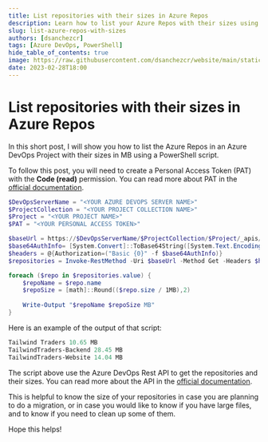 ```yaml
---
title: List repositories with their sizes in Azure Repos
description: Learn how to list your Azure Repos with their sizes using PowerShell.
slug: list-azure-repos-with-sizes
authors: [dsanchezcr]
tags: [Azure DevOps, PowerShell]
hide_table_of_contents: true
image: https://raw.githubusercontent.com/dsanchezcr/website/main/static/img/ListADORepos/ListADORepos.png
date: 2023-02-28T18:00
---
```

# List repositories with their sizes in Azure Repos

In this short post, I will show you how to list the Azure Repos in an Azure DevOps Project with their sizes in MB using a PowerShell script.

To follow this post, you will need to create a Personal Access Token (PAT) with the **Code (read)** permission. You can read more about PAT in the [official documentation](https://learn.microsoft.com/azure/devops/organizations/accounts/use-personal-access-tokens-to-authenticate).

```powershell
$DevOpsServerName = "<YOUR AZURE DEVOPS SERVER NAME>"
$ProjectCollection = "<YOUR PROJECT COLLECTION NAME>"
$Project = "<YOUR PROJECT NAME>"
$PAT = "<YOUR PERSONAL ACCESS TOKEN>"

$baseUrl = https://$DevOpsServerName/$ProjectCollection/$Project/_apis/git/repositories?includeLinks={includeLinks}&includeAllUrls={includeAllUrls}&includeHidden={includeHidden}&api-version=6.0
$base64AuthInfo= [System.Convert]::ToBase64String([System.Text.Encoding]::ASCII.GetBytes(":$($PAT)"))
$headers = @{Authorization=("Basic {0}" -f $base64AuthInfo)}
$repositories = Invoke-RestMethod -Uri $baseUrl -Method Get -Headers $headers

foreach ($repo in $repositories.value) {
    $repoName = $repo.name
    $repoSize = [math]::Round(($repo.size / 1MB),2) 
    
    Write-Output "$repoName $repoSize MB"
} 
```

Here is an example of the output of that script:
```powershell
Tailwind Traders 10.65 MB
TailwindTraders-Backend 28.45 MB
TailwindTraders-Website 14.04 MB 
```

The script above use the Azure DevOps Rest API to get the repositories and their sizes. You can read more about the API in the [official documentation](https://docs.microsoft.com/rest/api/azure/devops/git/repositories/list).

This is helpful to know the size of your repositories in case you are planning to do a migration, or in case you would like to know if you have large files, and to know if you need to clean up some of them.

Hope this helps!